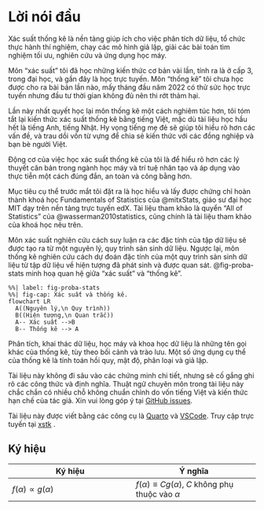 # Lời nói đầu {.unnumbered}

Xác suất thống kê là nền tảng giúp ích cho việc phân tích dữ liệu, tổ chức thực hành thí nghiệm, chạy các mô hình giả lập, giải các bài toán tìm nghiệm tối ưu, nghiên cứu và ứng dụng học máy.

Môn "xác suất" tôi đã học những kiến thức cơ bản vài lần, tính ra là ở cấp 3, trong đại học, và gần đây là học trực tuyến. Môn "thống kê" tôi chưa học được cho ra bài bản lần nào, mấy tháng đầu năm 2022 có thử sức học trực tuyến nhưng đầu tư thời gian không đủ nên thi rớt thảm hại.

Lần này nhất quyết học lại môn thống kê một cách nghiêm túc hơn, tôi tóm tắt lại kiến thức xác suất thống kê bằng tiếng Việt, mặc dù tài liệu học hầu hết là tiếng Anh, tiếng Nhật. Hy vọng tiếng mẹ đẻ sẽ giúp tôi hiểu rõ hơn các vấn đề, và trau dồi vốn từ vựng để chia sẻ kiến thức với các đồng nghiệp và bạn bè người Việt.

Động cơ của việc học xác suất thống kê của tôi là để hiểu rõ hơn các lý thuyết căn bản trong ngành học máy và trí tuệ nhân tạo và áp dụng vào thực tiễn một cách đúng đắn, an toàn và công bằng hơn.

Mục tiêu cụ thể trước mắt tôi đặt ra là học hiểu và lấy được chứng chỉ hoàn thành khoá học Fundamentals of Statistics của @mitxStats, giáo sư đại học MIT dạy trên nền tảng trực tuyến edX. Tài liệu tham khảo là quyển "All of Statistics" của @wasserman2010statistics, cũng chính là tài liệu tham khảo của khoá học nêu trên.

Môn xác suất nghiên cứu cách suy luận ra các đặc tính của tập dữ liệu sẽ được tạo ra từ một nguyên lý, quy trình sản sinh dữ liệu. Ngược lại, môn thống kê nghiên cứu cách dự đoán đặc tính của một quy trình sản sinh dữ liệu từ tập dữ liệu về hiện tượng đã phát sinh và được quan sát. @fig-proba-stats minh hoạ quan hệ giữa "xác suất" và "thống kê".

```mermaid
%%| label: fig-proba-stats
%%| fig-cap: Xác suất và thống kê.
flowchart LR
  A((Nguyên lý,\n Quy trình))
  B((Hiện tượng,\n Quan trắc))
  A-- Xác suất -->B
  B-- Thống kê --> A
```

Phân tích, khai thác dữ liệu, học máy và khoa học dữ liệu là những tên gọi khác của thống kê, tùy theo bối cảnh và trào lưu. Một số ứng dụng cụ thể của thống kê là tính toán hồi quy, mật độ, phân loại và giả lập.

Tài liệu này không đi sâu vào các chứng minh chi tiết, nhưng sẽ cố gắng ghi rõ các công thức và định nghĩa. Thuật ngữ chuyên môn trong tài liệu này chắc chắn có nhiều chỗ không chuẩn chỉnh do vốn tiếng Việt và kiến thức hạn chế của tác giả. Xin vui lòng góp ý tại [GitHub issues](https://github.com/vochicong/xstk/issues).

Tài liệu này được viết bằng các công cụ là [Quarto](https://quarto.org/docs/books) và [VSCode](https://code.visualstudio.com). Truy cập trực tuyến tại [xstk](https://vochicong.github.io/xstk/) . ${}$

## Ký hiệu

| Ký hiệu | Ý nghĩa |
|---------|---------|
|$f(\alpha) \propto g(\alpha)$ | $f(\alpha) \equiv Cg(\alpha)$, $C$ không phụ thuộc vào $\alpha$ |
